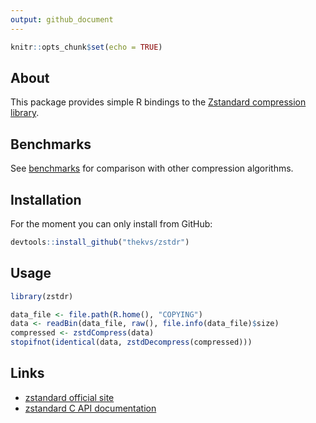 ```yaml
---
output: github_document
---
```


```r
knitr::opts_chunk$set(echo = TRUE)
```
## About
This package provides simple R bindings to the [Zstandard compression library](http://facebook.github.io/zstd/).

## Benchmarks
See [benchmarks](Benchmarks.md) for comparison with other compression algorithms.

## Installation
For the moment you can only install from GitHub:
```r
devtools::install_github("thekvs/zstdr")
```

## Usage
```r
library(zstdr)

data_file <- file.path(R.home(), "COPYING")
data <- readBin(data_file, raw(), file.info(data_file)$size)
compressed <- zstdCompress(data)
stopifnot(identical(data, zstdDecompress(compressed)))
```

## Links
* [zstandard official site](http://facebook.github.io/zstd/)
* [zstandard C API documentation](http://facebook.github.io/zstd/zstd_manual.html)
